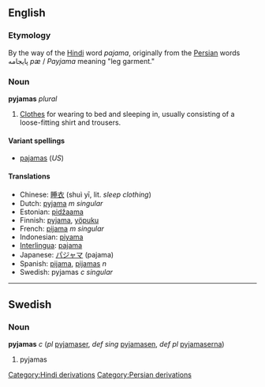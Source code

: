 <!-- NOTE: If you edit this page, please also edit "pajamas" -->


==English==
=== Etymology ===
By the way of the [[Hindi]] word ''pajama'', originally from the [[Persian]] words &#1662;&#1575;&#1610;&#1580;&#1575;&#1605;&#1607; ''p&aelig;'' / ''Payjama'' meaning "leg garment."

===Noun===
'''pyjamas''' ''plural''
#[[Clothes]] for wearing to bed and sleeping in, usually consisting of a loose-fitting shirt and trousers.

====Variant spellings====
*[[pajamas]] (''US'')

====Translations====
*Chinese: [[睡衣]] (shuì yī, lit. ''sleep clothing'')
*Dutch: [[pyjama]] ''m singular''
*Estonian: [[pidžaama]]
*Finnish: [[pyjama]], [[yöpuku]]
*French: [[pijama]] ''m singular''
*Indonesian: [[piyama]]
*[[Interlingua]]: [[pajama]]
*Japanese: [[パジャマ]] (pajama)
*Spanish: [[pijama]], [[pijamas]] ''n''
*Swedish: pyjamas ''c'' ''singular''

----

==Swedish==
===Noun===
'''pyjamas''' ''c'' (''pl'' [[pyjamaser]], ''def sing'' [[pyjamasen]], ''def pl'' [[pyjamaserna]])

#pyjamas




<!-- NOTE: If you edit this page, please also edit "pajamas" -->
[[Category:Hindi derivations]]
[[Category:Persian derivations]]